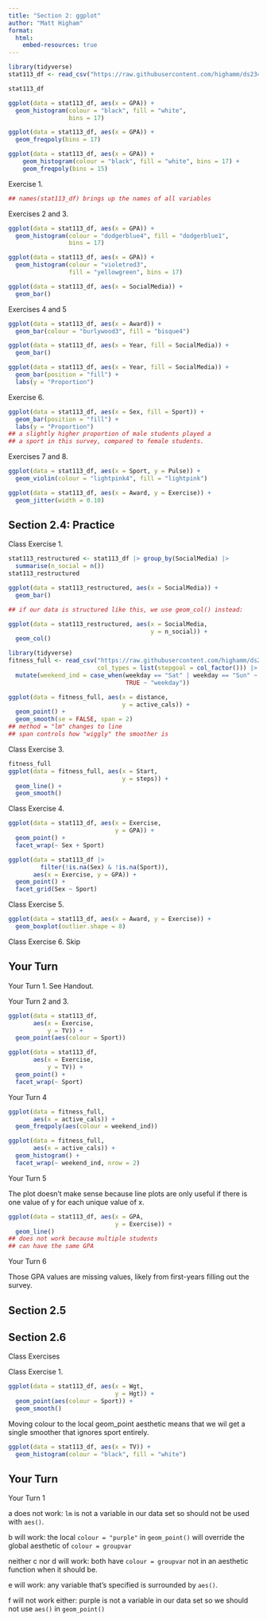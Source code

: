 ```yaml
---
title: "Section 2: ggplot"
author: "Matt Higham"
format: 
  html:
    embed-resources: true
---
```


```r
library(tidyverse)
stat113_df <- read_csv("https://raw.githubusercontent.com/highamm/ds234_quarto/main/data_online/stat113.csv")

stat113_df

ggplot(data = stat113_df, aes(x = GPA)) +
  geom_histogram(colour = "black", fill = "white",
                 bins = 17)

ggplot(data = stat113_df, aes(x = GPA)) +
  geom_freqpoly(bins = 17)

ggplot(data = stat113_df, aes(x = GPA)) +
    geom_histogram(colour = "black", fill = "white", bins = 17) +
    geom_freqpoly(bins = 15)
```

Exercise 1.

```r
## names(stat113_df) brings up the names of all variables
```

Exercises 2 and 3.

```r
ggplot(data = stat113_df, aes(x = GPA)) +
  geom_histogram(colour = "dodgerblue4", fill = "dodgerblue1",
                 bins = 17)

ggplot(data = stat113_df, aes(x = GPA)) +
  geom_histogram(colour = "violetred3",
                 fill = "yellowgreen", bins = 17)
```

```r
ggplot(data = stat113_df, aes(x = SocialMedia)) +
  geom_bar()
```

Exercises 4 and 5

```r
ggplot(data = stat113_df, aes(x = Award)) +
  geom_bar(colour = "burlywood3", fill = "bisque4")
```


```r
ggplot(data = stat113_df, aes(x = Year, fill = SocialMedia)) +
  geom_bar() 

ggplot(data = stat113_df, aes(x = Year, fill = SocialMedia)) +
  geom_bar(position = "fill") +
  labs(y = "Proportion")
```

Exercise 6.

```r
ggplot(data = stat113_df, aes(x = Sex, fill = Sport)) +
  geom_bar(position = "fill") +
  labs(y = "Proportion")
## a slightly higher proportion of male students played a 
## a sport in this survey, compared to female students.
```

Exercises 7 and 8.

```r
ggplot(data = stat113_df, aes(x = Sport, y = Pulse)) +
  geom_violin(colour = "lightpink4", fill = "lightpink")

ggplot(data = stat113_df, aes(x = Award, y = Exercise)) +
  geom_jitter(width = 0.10)
```

## Section 2.4: Practice

Class Exercise 1. 

```r
stat113_restructured <- stat113_df |> group_by(SocialMedia) |>
  summarise(n_social = n())
stat113_restructured

ggplot(data = stat113_restructured, aes(x = SocialMedia)) +
  geom_bar()

## if our data is structured like this, we use geom_col() instead:

ggplot(data = stat113_restructured, aes(x = SocialMedia,
                                        y = n_social)) +
  geom_col()
```

```r
library(tidyverse)
fitness_full <- read_csv("https://raw.githubusercontent.com/highamm/ds234_quarto/main/data_online/higham_fitness_clean.csv",
                         col_types = list(stepgoal = col_factor())) |>
  mutate(weekend_ind = case_when(weekday == "Sat" | weekday == "Sun" ~ "weekend",
                                 TRUE ~ "weekday"))
```

```r
ggplot(data = fitness_full, aes(x = distance,
                                y = active_cals)) +
  geom_point() +
  geom_smooth(se = FALSE, span = 2)
## method = "lm" changes to line
## span controls how "wiggly" the smoother is
```

Class Exercise 3.

```r
fitness_full
ggplot(data = fitness_full, aes(x = Start,
                                y = steps)) +
  geom_line() +
  geom_smooth()

```

Class Exercise 4.

```r
ggplot(data = stat113_df, aes(x = Exercise,
                              y = GPA)) +
  geom_point() +
  facet_wrap(~ Sex + Sport)

ggplot(data = stat113_df |>
         filter(!is.na(Sex) & !is.na(Sport)),
       aes(x = Exercise, y = GPA)) +
  geom_point() +
  facet_grid(Sex ~ Sport)
```

Class Exercise 5.

```r
ggplot(data = stat113_df, aes(x = Award, y = Exercise)) +
  geom_boxplot(outlier.shape = 8)
```

Class Exercise 6. Skip

## Your Turn

Your Turn 1. See Handout.

Your Turn 2 and 3.

```r
ggplot(data = stat113_df,
       aes(x = Exercise, 
           y = TV)) +
  geom_point(aes(colour = Sport))

ggplot(data = stat113_df,
       aes(x = Exercise, 
           y = TV)) +
  geom_point() +
  facet_wrap(~ Sport)
```

Your Turn 4

```r
ggplot(data = fitness_full,
       aes(x = active_cals)) +
  geom_freqpoly(aes(colour = weekend_ind))

ggplot(data = fitness_full,
       aes(x = active_cals)) +
  geom_histogram() +
  facet_wrap(~ weekend_ind, nrow = 2)
```

Your Turn 5

The plot doesn't make sense because line plots are only useful if there is one value of y for each unique value of x.

```r
ggplot(data = stat113_df, aes(x = GPA,
                              y = Exercise)) +
  geom_line()
## does not work because multiple students
## can have the same GPA
```

Your Turn 6

Those GPA values are missing values, likely from first-years filling out the survey.

## Section 2.5

## Section 2.6

Class Exercises

Class Exercise 1.

```r
ggplot(data = stat113_df, aes(x = Wgt,
                              y = Hgt)) +
  geom_point(aes(colour = Sport)) +
  geom_smooth()
```

Moving colour to the local geom_point aesthetic means that we wil get a single smoother that ignores sport entirely.

```r
ggplot(data = stat113_df, aes(x = TV)) +
  geom_histogram(colour = "black", fill = "white")
```

## Your Turn

Your Turn 1

a does not work: `lm` is not a variable in our data set so should not be used with `aes()`.

b will work: the local `colour = "purple"` in `geom_point()` will override the global aesthetic of `colour = groupvar`

neither c nor d will work: both have `colour = groupvar` not in an aesthetic function when it should be.

e will work: any variable that's specified is surrounded by `aes()`.

f will not work either: purple is not a variable in our data set so we should not use `aes()` in `geom_point()`






